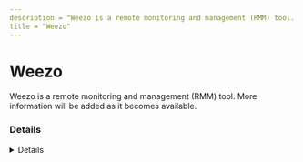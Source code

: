 ```yaml
---
description = "Weezo is a remote monitoring and management (RMM) tool. More information will be added as it becomes available."
title = "Weezo"
---
```




# Weezo

Weezo is a remote monitoring and management (RMM) tool. More information will be added as it becomes available.

### Details
<Details author={""}
         category={""}
         created={""}
         website={""}
         lastModified={"2-14-2024"}
         privileges={""}
         free={ false }
         verification={ false }
/>

#### Installation Paths
<Card code={ ["weezohttpd.exe", "weezo.exe", "weezo setup*.exe"] }/>





### Forensic Artifacts




#### Network Artifacts
<EuiSpacer size="xl"/>
<NetworkArtifactsTable data={ [{"Description": "Known remote domains", "Domains": ["*.weezo.me", "weezo.net", "*.weezo.net", "weezo.en.softonic.com"], "Ports": []}] }/>




### Detections
- Detects potential network activity of Weezo RMM tool
  - [Sigma Rule](https://github.com/magicsword-io/LOLRMM/blob/main/detections/sigma/weezo_network_sigma.yml)
- Detects potential processes activity of Weezo RMM tool
  - [Sigma Rule](https://github.com/magicsword-io/LOLRMM/blob/main/detections/sigma/weezo_processes_sigma.yml)

### References
- [weezo.en.softonic.com](weezo.en.softonic.com)

